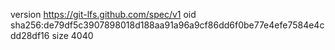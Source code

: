 version https://git-lfs.github.com/spec/v1
oid sha256:de79df5c3907898018d188aa91a96a9cf86dd6f0be77e4efe7584e4cdd28df16
size 4040
